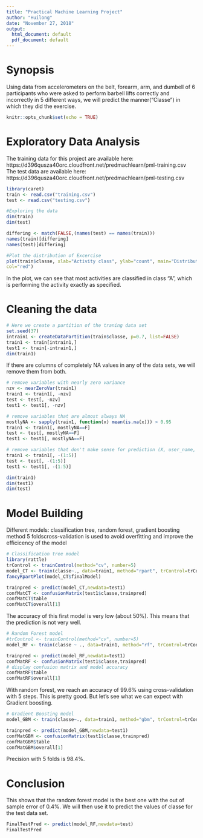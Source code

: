 ---
title: "Practical Machine Learning Project"
author: "Huilong"
date: "November 27, 2018"
output:
  html_document: default
  pdf_document: default
---

# Synopsis
Using data from accelerometers on the belt, forearm, arm, and dumbell of 6 participants who were asked to perform barbell lifts correctly and incorrectly in 5 different ways, we will predict the manner("Classe") in which they did the exercise.


```{r setup, include=FALSE}
knitr::opts_chunk$set(echo = TRUE)
```

# Exploratory Data Analysis
The training data for this project are available here:
https://d396qusza40orc.cloudfront.net/predmachlearn/pml-training.csv
The test data are available here:
https://d396qusza40orc.cloudfront.net/predmachlearn/pml-testing.csv

```{r cache=TRUE}
library(caret)
train <- read.csv("training.csv")
test <- read.csv("testing.csv")

#Exploring the data
dim(train)
dim(test)

differing <- match(FALSE,(names(test) == names(train)))
names(train)[differing]
names(test)[differing]
```

```{r cache=TRUE}
#Plot the distribution of Excercise
plot(train$classe, xlab="Activity class", ylab="count", main="Distribution of Exercise Method",
col="red")
```

In the plot, we can see that most activities are classified in class "A", which is performing the activity exactly as specified. 


# Cleaning the data

```{r cache=TRUE}
# Here we create a partition of the traning data set 
set.seed(37)
intrain1 <- createDataPartition(train$classe, p=0.7, list=FALSE)
train1 <- train[intrain1,]
test1 <- train[-intrain1,]
dim(train1)
```

If there are columns of completely NA values in any of the data sets, we will remove them from both.
```{r cache=TRUE}
# remove variables with nearly zero variance
nzv <- nearZeroVar(train1)
train1 <- train1[, -nzv]
test <- test[, -nzv]
test1 <- test1[, -nzv]

# remove variables that are almost always NA
mostlyNA <- sapply(train1, function(x) mean(is.na(x))) > 0.95
train1 <- train1[, mostlyNA==F]
test <- test[, mostlyNA==F]
test1 <- test1[, mostlyNA==F]

# remove variables that don't make sense for prediction (X, user_name, raw_timestamp_part_1, raw_timestamp_part_2, cvtd_timestamp)
train1 <- train1[, -(1:5)]
test <- test[, -(1:5)]
test1 <- test1[, -(1:5)]

dim(train1)
dim(test1)
dim(test)
```


# Model Building

Different models: classification tree,  random forest,  gradient boosting method
5 foldscross-validation is used to avoid overfitting and improve the efficicency of the model

```{r cache=TRUE}
# Classification tree model
library(rattle)
trControl <- trainControl(method="cv", number=5)
model_CT <- train(classe~., data=train1, method="rpart", trControl=trControl)
fancyRpartPlot(model_CT$finalModel)
```

```{r cache=TRUE}
trainpred <- predict(model_CT,newdata=test1)
confMatCT <- confusionMatrix(test1$classe,trainpred)
confMatCT$table
confMatCT$overall[1]
```

The accuracy of this first model is very low (about 50%). This means that the prediction is not very well.


```{r cache=TRUE}
# Random Forest model
#trControl <- trainControl(method="cv", number=5)
model_RF <- train(classe ~ ., data=train1, method="rf", trControl=trControl)
```

```{r cache=TRUE}
trainpred <- predict(model_RF,newdata=test1)
confMatRF <- confusionMatrix(test1$classe,trainpred)
# display confusion matrix and model accuracy
confMatRF$table
confMatRF$overall[1]
```

With random forest, we reach an accuracy of 99.6% using cross-validation with 5 steps. This is pretty good. But let's see what we can expect with Gradient boosting.




```{r cache=TRUE}
# Gradient Boosting model
model_GBM <- train(classe~., data=train1, method="gbm", trControl=trControl, verbose=FALSE)
```

```{r cache=TRUE}
trainpred <- predict(model_GBM,newdata=test1)
confMatGBM <- confusionMatrix(test1$classe,trainpred)
confMatGBM$table
confMatGBM$overall[1]
```
Precision with 5 folds is 98.4%.


# Conclusion
This shows that the random forest model is the best one with the out of sample error of 0.4%. We will then use it to predict the values of classe for the test data set.

```{r cache=TRUE}
FinalTestPred <- predict(model_RF,newdata=test)
FinalTestPred
```





